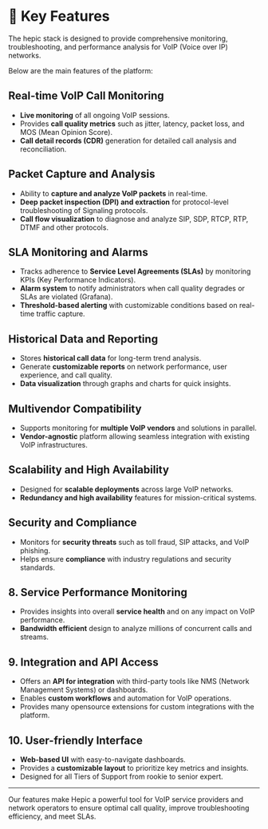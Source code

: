 

# 🔎  Key Features

The hepic stack is designed to provide comprehensive monitoring, troubleshooting, and performance analysis for VoIP (Voice over IP) networks. 

Below are the main features of the platform:

## Real-time VoIP Call Monitoring
- **Live monitoring** of all ongoing VoIP sessions.
- Provides **call quality metrics** such as jitter, latency, packet loss, and MOS (Mean Opinion Score).
- **Call detail records (CDR)** generation for detailed call analysis and reconciliation.

## Packet Capture and Analysis
- Ability to **capture and analyze VoIP packets** in real-time.
- **Deep packet inspection (DPI) and extraction** for protocol-level troubleshooting of Signaling protocols.
- **Call flow visualization** to diagnose and analyze SIP, SDP, RTCP, RTP, DTMF and other protocols.

## SLA Monitoring and Alarms
- Tracks adherence to **Service Level Agreements (SLAs)** by monitoring KPIs (Key Performance Indicators).
- **Alarm system** to notify administrators when call quality degrades or SLAs are violated (Grafana).
- **Threshold-based alerting** with customizable conditions based on real-time traffic capture.

## Historical Data and Reporting
- Stores **historical call data** for long-term trend analysis.
- Generate **customizable reports** on network performance, user experience, and call quality.
- **Data visualization** through graphs and charts for quick insights.

## Multivendor Compatibility
- Supports monitoring for **multiple VoIP vendors** and solutions in parallel.
- **Vendor-agnostic** platform allowing seamless integration with existing VoIP infrastructures.

## Scalability and High Availability
- Designed for **scalable deployments** across large VoIP networks.
- **Redundancy and high availability** features for mission-critical systems.

## Security and Compliance
- Monitors for **security threats** such as toll fraud, SIP attacks, and VoIP phishing.
- Helps ensure **compliance** with industry regulations and security standards.

## 8. Service Performance Monitoring
- Provides insights into overall **service health** and on any impact on VoIP performance.
- **Bandwidth efficient** design to analyze millions of concurrent calls and streams.

## 9. Integration and API Access
- Offers an **API for integration** with third-party tools like NMS (Network Management Systems) or dashboards.
- Enables **custom workflows** and automation for VoIP operations.
- Provides many opensource extensions for custom integrations with the platform.

## 10. User-friendly Interface
- **Web-based UI** with easy-to-navigate dashboards.
- Provides a **customizable layout** to prioritize key metrics and insights.
- Designed for all Tiers of Support from rookie to senior expert.

---

Our features make Hepic a powerful tool for VoIP service providers and network operators to ensure optimal call quality, improve troubleshooting efficiency, and meet SLAs.
